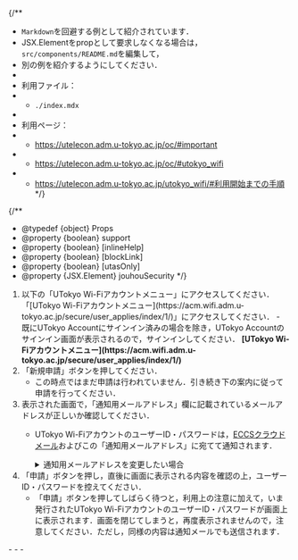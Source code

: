 
{/**
  * `Markdown`を回避する例として紹介されています．
  * JSX.Elementをpropとして要求しなくなる場合は，`src/components/README.md`を編集して，
  * 別の例を紹介するようにしてください．
  * 
  * 利用ファイル：
  * - `./index.mdx`
  * 
  * 利用ページ：
  * - https://utelecon.adm.u-tokyo.ac.jp/oc/#important
  * - https://utelecon.adm.u-tokyo.ac.jp/oc/#utokyo_wifi
  * - https://utelecon.adm.u-tokyo.ac.jp/utokyo_wifi/#利用開始までの手順
  */}

{/**
  * @typedef {object} Props
  * @property {boolean} support
  * @property {boolean} [inlineHelp]
  * @property {boolean} [blockLink]
  * @property {boolean} [utasOnly]
  * @property {JSX.Element} jouhouSecurity
  */}

1. <If cond={props.blockLink}>
   以下の「UTokyo Wi-Fiアカウントメニュー」にアクセスしてください．
     <Fragment slot="else">
     「[UTokyo Wi-Fiアカウントメニュー](https://acm.wifi.adm.u-tokyo.ac.jp/secure/user_applies/index/1/)」にアクセスしてください．
     </Fragment>
   </If>
   - 既にUTokyo Accountにサインイン済みの場合を除き，UTokyo Accountのサインイン画面が表示されるので，サインインしてください．
   <If cond={props.blockLink}>
     <b class="box center">[UTokyo Wi-Fiアカウントメニュー](https://acm.wifi.adm.u-tokyo.ac.jp/secure/user_applies/index/1/)</b>
   </If>
   <If cond={props.inlineHelp}>
     <ApplyHelpMFA type="details" />
     <ApplyHelpJouhouSecurity type="details" />
   </If>
1. 「新規申請」ボタンを押してください．
   - この時点ではまだ申請は行われていません．引き続き下の案内に従って申請を行ってください．
1. 表示された画面で，「通知用メールアドレス」欄に記載されているメールアドレスが正しいか確認してください．
   - UTokyo Wi-FiアカウントのユーザーID・パスワードは，[ECCSクラウドメール](/google/)およびこの「通知用メールアドレス」に宛てて通知されます．
     <details>
       <summary>通知用メールアドレスを変更したい場合</summary>
       <If cond={props.utasOnly}>
         通知メールが送信されるメールアドレスは，[UTAS](https://utas.adm.u-tokyo.ac.jp/campusweb/campusportal.do)の「学生情報」メニューにある「現住所等変更入力」の「E-MAIL 1」欄から変更することができます（なお，「E-MAIL 2」のアドレスはUTokyo Wi-Fiのメール送信先としては使えません）．なお，変更が反映されるまでに時間がかかりますので，翌日以降に改めてアカウント発行申請の作業を行ってください．
         <Fragment slot="else">
           通知メールが送信されるメールアドレスは次の場所から変更することができます．
           
           - 学生の場合 <small>※学生でも教職員でもあるアカウントの場合を含む</small>：[UTAS](https://utas.adm.u-tokyo.ac.jp/campusweb/campusportal.do)の「学生情報」メニューにある「現住所等変更入力」の「E-MAIL 1」欄（なお，「E-MAIL 2」のアドレスはUTokyo Wi-Fiのメール送信先としては使えません）
           - 教職員の場合<small>※学生でも教職員でもあるアカウントの場合を除く</small>：[人事情報MyWeb](https://univtokyo.sharepoint.com/sites/utokyoportal/wiki/d/Personal_information_and_ID_card.aspx)の「パーソナルメニュー」にある「本人属性変更：登録画面」の「学内メールアドレス」欄（ `u-tokyo.ac.jp` で終わるメールアドレスである必要があります）
  
           なお，変更が反映されるまでに時間がかかりますので，翌日以降に改めてアカウント発行申請の作業を行ってください．
         </Fragment>
       </If>
     </details>
1. 「申請」ボタンを押し，直後に画面に表示される内容を確認の上，ユーザーID・パスワードを控えてください．
   - 「申請」ボタンを押してしばらく待つと，利用上の注意に加えて，いま発行されたUTokyo Wi-FiアカウントのユーザーID・パスワードが画面上に表示されます．画面を閉じてしまうと，再度表示されませんので，注意してください．ただし，同様の内容は通知メールでも送信されます．
     <If cond={props.inlineHelp}>
       <ApplyHelpEmail type="details" />
     </If>
<If cond={props.inlineHelp}>
  <Support lang="ja" show={props.support} />
  <Help lang="ja" support={props.support} slot="else">
    - <ApplyHelpMFA type="default" />
    - <ApplyHelpJouhouSecurity type="default" />
    - <ApplyHelpEmail type="default" />
  </Help>
</If>
